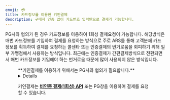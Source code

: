 ```yaml
---
emoji: 💳
title: 카드정보를 이용한 키인결제
description: 구매자 인증 없이 카드번호 입력만으로 결제가 가능합니다.
---
```





PG사와 협의가 된 경우 카드정보를 이용하여 1회성 결제요청이 가능합니다. 해당방식은 매번 카드정보를 기입하여 결제를 요청하는 방식으로 주로 ARS를 통해 고객분께 카드 정보를 획득하여 결제를 요청하는 콜센타 또는 인증결제의 번거로움을 회피하기 위해 일부 가맹점에서 사용하는 방식입니다. 최근에는 인증결제가 간편결제방식으로 전환되면서 매번 카드정보를 기입해야 하는 번거로움 때문에 많이 사용되지 않은 방식입니다.

<Figure src="/gitbook-assets/ko/image (302).png" caption='포트원 이용 가맹점 "링글 잉글리시 에듀케이션"' />

<Hint style="info">
**키인결제를 이용하기 위해서는 PG사와 협의가 필요합니다.**

</Hint>

<Details>
<p slot="summary"> 키인결제 지원 PG사 확인하기</p>

* 나이스페이
* NHN KCP
* 세틀뱅크
* 다우데이타
* KSNET
* 토스페이먼츠 (신 모듈)

</Details>

키인결제는 [**비인증 결제(1회성) API**](../../api/api-4/api-1.md) 또는 PG창을 이용하여 결제를 요청할 수 있습니다.

